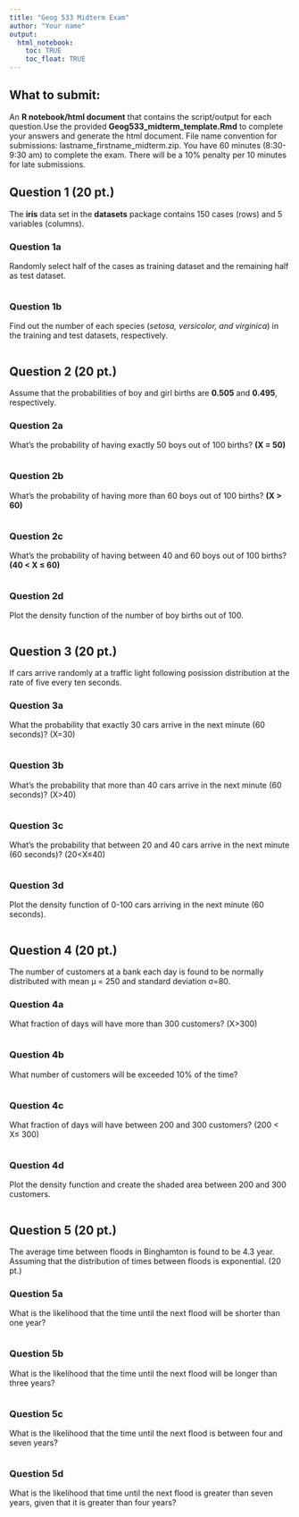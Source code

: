 ```yaml
---
title: "Geog 533 Midterm Exam"
author: "Your name"
output: 
  html_notebook:
    toc: TRUE
    toc_float: TRUE
---
```


## What to submit:
An **R notebook/html document** that contains the script/output for each question.Use the provided **Geog533_midterm_template.Rmd** to complete your answers and generate the html document. File name convention for submissions: lastname_firstname_midterm.zip. You have 60 minutes (8:30-9:30 am) to complete the exam. There will be a 10% penalty per 10 minutes for late submissions.  

## Question 1 (20 pt.)
The **iris** data set in the **datasets** package contains 150 cases (rows) and 5 variables (columns). 

### Question 1a
Randomly select half of the cases as training dataset and the remaining half as test dataset. 
```r

```

### Question 1b
Find out the number of each species (*setosa, versicolor, and virginica*) in the training and test datasets, respectively. 
```r

```

## Question 2 (20 pt.)
Assume that the probabilities of boy and girl births are **0.505** and **0.495**, respectively. 

### Question 2a
What’s the probability of having exactly 50 boys out of 100 births? **(X = 50)**
```r

```


### Question 2b
What’s the probability of having more than 60 boys out of 100 births? **(X > 60)**
```r

```



### Question 2c
What’s the probability of having between 40 and 60 boys out of 100 births? **(40 < X ≤ 60)**
```r

```


### Question 2d
Plot the density function of the number of boy births out of 100. 
```r

```



## Question 3 (20 pt.)
If cars arrive randomly at a traffic light following posission distribution at the rate of five every ten seconds. 

### Question 3a
What the probability that exactly 30 cars arrive in the next minute (60 seconds)? (X=30)
```r

```


### Question 3b
What’s the probability that more than 40 cars arrive in the next minute (60 seconds)? (X>40)
```r

```


### Question 3c
What’s the probability that between 20 and 40 cars arrive in the next minute (60 seconds)? (20<X≤40)
```r

```


### Question 3d
Plot the density function of 0-100 cars arriving in the next minute (60 seconds).
```r

```



## Question 4 (20 pt.)
The number of customers at a bank each day is found to be normally distributed with mean µ = 250 and standard deviation σ=80. 

### Question 4a
What fraction of days will have more than 300 customers? (X>300)
```r

```


### Question 4b
What number of customers will be exceeded 10% of the time?
```r

```


### Question 4c
What fraction of days will have between 200 and 300 customers? (200 < X≤ 300)
```r

```


### Question 4d
Plot the density function and create the shaded area between 200 and 300 customers.
```r

```


## Question 5 (20 pt.)
The average time between floods in Binghamton is found to be 4.3 year. Assuming that the distribution of times between floods is exponential. (20 pt.)

### Question 5a
What is the likelihood that the time until the next flood will be shorter than one year?
```r

```


### Question 5b
What is the likelihood that the time until the next flood will be longer than three years? 
```r

```


### Question 5c
What is the likelihood that the time until the next flood is between four and seven years?
```r

```


### Question 5d
What is the likelihood that time until the next flood is greater than seven years, given that it is greater than four years? 
```r

```
